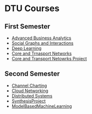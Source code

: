 = DTU Courses =

== First Semester ==
* [[Advanced Business Analytics]]
* [[Social Graphs and Interactions]]
* [[Deep Learning]]
* [[Core and Trnasport Networks]]
* [[Core and Transport Netowrks Project]]

== Second Semester ==
* [[Channel Charting]]
* [[Cloud Networking]]
* [[Distributed Systems]]
* [[SynthesisProject]]
* [[ModelBasedMachineLearning]]
